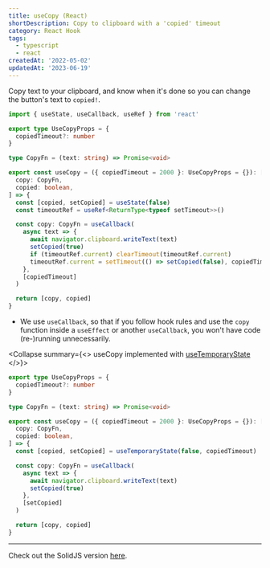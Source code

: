 ```yaml
---
title: useCopy (React)
shortDescription: Copy to clipboard with a 'copied' timeout
category: React Hook
tags:
  - typescript
  - react
createdAt: '2022-05-02'
updatedAt: '2023-06-19'
---
```


Copy text to your clipboard, and know when it's done so you can change the
button's text to `copied!`.

```typescript
import { useState, useCallback, useRef } from 'react'

export type UseCopyProps = {
  copiedTimeout?: number
}

type CopyFn = (text: string) => Promise<void>

export const useCopy = ({ copiedTimeout = 2000 }: UseCopyProps = {}): [
  copy: CopyFn,
  copied: boolean,
] => {
  const [copied, setCopied] = useState(false)
  const timeoutRef = useRef<ReturnType<typeof setTimeout>>()

  const copy: CopyFn = useCallback(
    async text => {
      await navigator.clipboard.writeText(text)
      setCopied(true)
      if (timeoutRef.current) clearTimeout(timeoutRef.current)
      timeoutRef.current = setTimeout(() => setCopied(false), copiedTimeout)
    },
    [copiedTimeout]
  )

  return [copy, copied]
}
```

<Note variant='info'>

- We use `useCallback`, so that if you follow hook rules and use the `copy`
  function inside a `useEffect` or another `useCallback`, you won't have code
  (re-)running unnecessarily.

</Note>

<Collapse summary={<>
useCopy implemented with <a href="/snippets/use-temporary-state-react">useTemporaryState</a>
</>}>

```typescript
export type UseCopyProps = {
  copiedTimeout?: number
}

type CopyFn = (text: string) => Promise<void>

export const useCopy = ({ copiedTimeout = 2000 }: UseCopyProps = {}): [
  copy: CopyFn,
  copied: boolean,
] => {
  const [copied, setCopied] = useTemporaryState(false, copiedTimeout)

  const copy: CopyFn = useCallback(
    async text => {
      await navigator.clipboard.writeText(text)
      setCopied(true)
    },
    [setCopied]
  )

  return [copy, copied]
}
```

</Collapse>

---

Check out the SolidJS version [here](/snippets/use-copy-solidjs).

